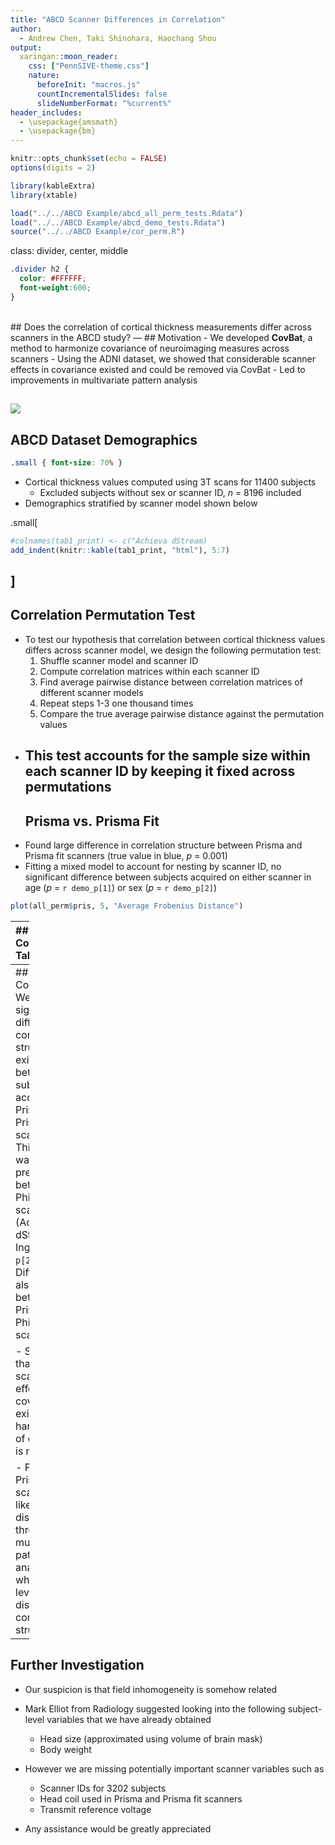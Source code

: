 ```yaml
---
title: "ABCD Scanner Differences in Correlation"
author:
  - Andrew Chen, Taki Shinohara, Haochang Shou
output:
  xaringan::moon_reader:
    css: ["PennSIVE-theme.css"]
    nature:
      beforeInit: "macros.js"
      countIncrementalSlides: false
      slideNumberFormat: "%current%"
header_includes:
  - \usepackage{amsmath}
  - \usepackage{bm}
---
```


```r
knitr::opts_chunk$set(echo = FALSE)
options(digits = 2)

library(kableExtra)
library(xtable)

load("../../ABCD Example/abcd_all_perm_tests.Rdata")
load("../../ABCD Example/abcd_demo_tests.Rdata")
source("../../ABCD Example/cor_perm.R")
```

class: divider, center, middle
```css
.divider h2 {
  color: #FFFFFF;
  font-weight:600;
}
```
<br />
## Does the correlation of cortical thickness measurements differ across scanners in the ABCD study?
---
## Motivation
- We developed **CovBat**, a method to harmonize covariance of neuroimaging measures across scanners
- Using the ADNI dataset, we showed that considerable scanner effects in covariance existed and could be removed via CovBat
    - Led to improvements in multivariate pattern analysis

![](adni_all_mvpa.png)
---
## ABCD Dataset Demographics
```css
.small { font-size: 70% }
```
- Cortical thickness values computed using 3T scans for 11400 subjects
    - Excluded subjects without sex or scanner ID, *n* = 8196 included
- Demographics stratified by scanner model shown below

.small[
```r
#colnames(tab1_print) <- c("Achieva dStream)
add_indent(knitr::kable(tab1_print, "html"), 5:7)
```
]
---
## Correlation Permutation Test
- To test our hypothesis that correlation between cortical thickness values differs across scanner model, we design the following permutation test:
    1. Shuffle scanner model and scanner ID
    2. Compute correlation matrices within each scanner ID
    3. Find average pairwise distance between correlation matrices of different scanner models
    4. Repeat steps 1-3 one thousand times
    5. Compare the true average pairwise distance against the permutation values


- This test accounts for the sample size within each scanner ID by keeping it fixed across permutations
---
## Prisma vs. Prisma Fit
- Found large difference in correlation structure between Prisma and Prisma fit scanners (true value in blue, *p* = 0.001)
- Fitting a mixed model to account for nesting by scanner ID, no significant difference between subjects acquired on either scanner in age (*p* = `r demo_p[1]`) or sex (*p* = `r demo_p[2]`)
```r
plot(all_perm$pris, 5, "Average Frobenius Distance")
```
---
## All Comparisons Table
```css
th{
    font-weight: normal;
}
```

```r
scanners <- c("GE Discovery MR750", "Philips Achieva dStream", 
              "Philips Ingenia", "Siemens Prisma", "Siemens Prisma Fit")
# p <- sapply(1:length(all_perm), function(x) round(all_perm[[x]]$p, 3))
p <- sapply(all_p, function(x) {if (x < 0.05/length(all_perm)) {
  paste0('<font color="990000">',round(x, 3),"</font>")
} else {round(x, 3)}})
comp_tab <- matrix(c("", p[7:10],
                     "", "", p[2:4],
                     "", "", "", p[5:6],
                     "", "", "", "", p[1],
                     rep("", 5)), 5, 5, dimnames = list(scanners, scanners))
comp_x <- xtable(comp_tab, align = "lccccc")
```

```r
print(comp_x, "html", comment = FALSE, sanitize.text.function=function(x){x})
```

*p*-values in <font color="990000">red</font> are significant at the 0.05 level after Bonferroni correction
---
## Conclusions
- We found that significant differences in correlation structure existed between subjects acquired on Prisma and Prisma fit scanners
    - This difference was not present between Philips scanners (Achieva dStream vs Ingenia, *p* = `r p[2]`)
    - Differences also significant between Prisma and Philips scanners
    

- Suggests that significant scanner effects on covariance exist and harmonization of covariance is necessary


- Prisma and Prisma fit scanners are likely more distinguishable through multivariate pattern analysis, which leverages their distinct correlation structures
---
## Further Investigation
- Our suspicion is that field inhomogeneity is somehow related


- Mark Elliot from Radiology suggested looking into the following subject-level variables that we have already obtained
    - Head size (approximated using volume of brain mask)
    - Body weight


- However we are missing potentially important scanner variables such as
    - Scanner IDs for 3202 subjects
    - Head coil used in Prisma and Prisma fit scanners
    - Transmit reference voltage
    

- Any assistance would be greatly appreciated